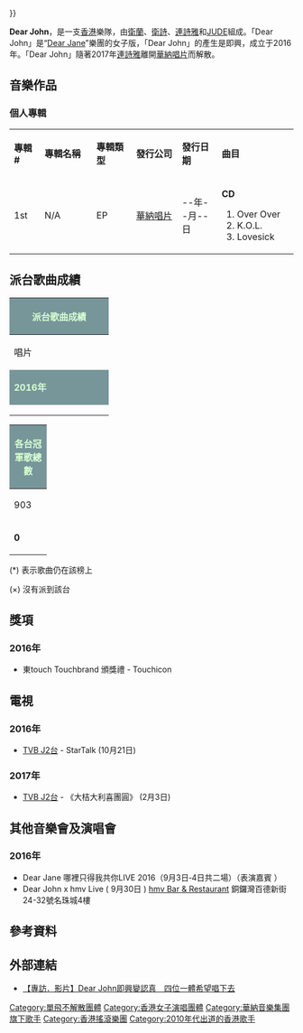 {{藝人
| 姓名 = Dear John
| 圖片 = 
| 類型 = 組合
| 音樂類型 = [[搖滾樂|搖滾樂]]
| 職業 = [[搖滾樂隊|搖滾樂隊]]
| 代表作 = Lovesick
| 活躍年代 = 2016年至2017年
| 唱片公司 = [[香港華納唱片|華納唱片]]
| 經紀公司 = [[香港華納唱片|華納唱片]]
| 現任成員 = 
| 過往成員 =
*[[衛蘭|衛蘭]]
*[[衛詩|衛詩]]
*[[連詩雅|連詩雅]]
*[[曾若華|JUDE]]
}} 
}}

'''Dear John'''，是一支[[香港|香港]]樂隊，由[[衛蘭|衛蘭]]、[[衛詩|衛詩]]、[[連詩雅|連詩雅]]和[[曾若華|JUDE]]組成。「Dear John」是“[[Dear_Jane|Dear Jane]]”樂團的女子版，「Dear John」的產生是即興，成立于2016年。「Dear John」隨著2017年[[連詩雅|連詩雅]]離開[[香港華納唱片|華納唱片]]而解散。

== 音樂作品 ==
=== 個人專輯 ===
{|class="wikitable" width="85%"
|- style="background:#77969A; color:#d8ffd2" align="center"
|style="width:10%"|'''專輯 #'''||style="width:17%"|'''專輯名稱'''||style="width:13%"|'''專輯類型'''||style="width:15%"|'''發行公司'''||style="width:13%"|'''發行日期'''||style="width:25%"|'''曲目'''
|-
! 1st
! N/A
| EP
| [[華納唱片|華納唱片]]
| --年--月--日
| {{HideH|曲目}}
'''CD'''
# Over Over
# K.O.L.
# Lovesick

{{HideF}}
|}

== 派台歌曲成績 ==
{| class="wikitable" cellpadding="1"
|-
! style="background:#77969A; color:#d8ffd2" colspan="7" | '''派台歌曲成績'''
|-
| width="160"| 唱片 || width="160"| 歌曲 || width="50"| 903 || width="50"| RTHK || width="50"| 997 || width="50"| TVB || width="180"| 備註
|-
! style="background:#77969A; color:#d8ffd2" colspan="7" | '''2016年'''
|-
|  || Over Over || - || - || - || × || 
|-
|  || K.O.L. || - || - || - || × || 
|-
|  || Lovesick || 3 || - || - || × || 
|}
{| class="wikitable" cellpadding="1"
|-
! style="background:#77969A; color:#d8ffd2" colspan="5" | '''各台冠軍歌總數'''
|-
| width="50"| 903 || width="50"| RTHK || width="50"| 997 || width="50"| TVB || width="220"| 備註
|-
| '''0''' || '''0''' || '''0''' || '''0''' || '''四台冠軍歌總數：0'''
|}

(*) 表示歌曲仍在該榜上

(×) 沒有派到該台

== 獎項 ==

===2016年===
*東touch Touchbrand 頒獎禮 - Touchicon

==電視==

===2016年===
*[[TVB_J2台|TVB J2台]] - StarTalk  (10月21日)

===2017年===
*[[TVB_J2台|TVB J2台]]  - 《大桔大利喜團圓》 (2月3日)

==其他音樂會及演唱會==

===2016年===
*Dear Jane 哪裡只得我共你LIVE 2016（9月3日‑4日共二場）（表演嘉賓 ）
*Dear John x hmv Live ( 9月30日 ) [[hmv_Bar_&_Restaurant|hmv Bar & Restaurant]] 銅鑼灣百德新街24-32號名珠城4樓

==參考資料==
{{reflist}}

== 外部連結 ==
*[http://www.hk01.com/%E6%A8%82%E5%A8%9B%E8%AB%87/46829/-%E5%B0%88%E8%A8%AA-%E5%BD%B1%E7%89%87-Dear-John%E5%8D%B3%E8%88%88%E8%AE%8A%E8%AA%8D%E7%9C%9F-%E5%9B%9B%E4%BD%8D%E4%B8%80%E9%AB%94%E5%B8%8C%E6%9C%9B%E5%94%B1%E4%B8%8B%E5%8E%BB 【專訪．影片】Dear John即興變認真　四位一體希望唱下去]{{Wayback|url=http://www.hk01.com/%E6%A8%82%E5%A8%9B%E8%AB%87/46829/-%E5%B0%88%E8%A8%AA-%E5%BD%B1%E7%89%87-Dear-John%E5%8D%B3%E8%88%88%E8%AE%8A%E8%AA%8D%E7%9C%9F-%E5%9B%9B%E4%BD%8D%E4%B8%80%E9%AB%94%E5%B8%8C%E6%9C%9B%E5%94%B1%E4%B8%8B%E5%8E%BB |date=20190924232717 }}

{{Authority control}}
[[Category:單飛不解散團體|Category:單飛不解散團體]]
[[Category:香港女子演唱團體|Category:香港女子演唱團體]]
[[Category:華納音樂集團旗下歌手|Category:華納音樂集團旗下歌手]]
[[Category:香港搖滾樂團|Category:香港搖滾樂團]]
[[Category:2010年代出道的香港歌手|Category:2010年代出道的香港歌手]]